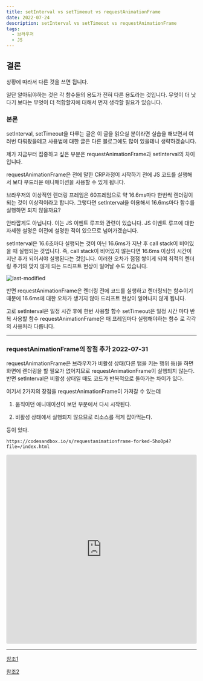 ```yaml
---
title: setInterval vs setTimeout vs requestAnimationFrame
date: 2022-07-24
description: setInterval vs setTimeout vs requestAnimationFrame
tags:
  - 브라우저
  - JS
---
```


## 결론

상황에 따라서 다른 것을 쓰면 됩니다.

일단 알아둬야하는 것은 각 함수들의 용도가 전혀 다른 용도라는 것입니다. 무엇이 더 낫다기 보다는 무엇이 더 적합할지에 대해서 먼저 생각할 필요가 있습니다.

### 본론

setInterval, setTimeout을 다루는 글은 이 글을 읽으실 분이라면 실습을 해보면서 여러번 다뤄봤을테고 사용법에 대한 글은 다른 블로그에도 많이 있을테니 생략하겠습니다.

제가 지금부터 집중하고 싶은 부분은 requestAnimationFrame과 setInterval의 차이입니다.

requestAnimationFrame은 전에 말한 CRP과정이 시작하기 전에 JS 코드를 실행해서 보다 부드러운 애니매이션을 사용할 수 있게 됩니다.

브라우저의 이상적인 렌더링 프레임은 60프레임으로 약 16.6ms마다 한번씩 렌더링이 되는 것이 이상적이라고 합니다.
그렇다면 setInterval을 이용해서 16.6ms마다 함수를 실행하면 되지 않을까요?

안타깝게도 아닙니다. 이는 JS 이벤트 루프와 관련이 있습니다. JS 이벤트 루프에 대한 자세한 설명은 이전에 설명한 적이 있으므로 넘어가겠습니다.



setInterval은 16.6초마다 실행되는 것이 아닌 16.6ms가 지난 후 call stack이 비어있을 때 실행되는 것입니다. 즉, call stack이 비어있지 않는다면
16.6ms 이상의 시간이 지난 후가 되어서야 실행된다는 것입니다. 이러한 오차가 점점 쌓이게 되여 최적의 렌더링 주기와 맞지 않게 되는 드리프트 현상이 일어날 수도 있습니다.

![last-modified](./requestAnimationFrame1.png)


반면 requestAnimationFrame은 렌더링 전에 코드를 실행하고 렌더링되는 함수이기 때문에 16.6ms에 대한 오차가 생기지 않아 드리프트 현상이 일어나지 않게 됩니다.

고로 
setInterval은 일정 시간 후에 한번 사용할 함수
setTimeout은 일정 시간 마다 반복 사용할 함수
requestAnimationFrame은 매 프레임마다 실행해야하는 함수
로 각각의 사용처라 다릅니다.


---

### requestAnimationFrame의 장점 추가 2022-07-31

requestAnimationFrame은 브라우저가 비활성 상태(다른 탭을 키는 행위 등)을 하면 화면에 렌더링을 할 필요가 없어지므로 requestAnimationFrame이 실행되지 않는다.
반면 setInterval은 비활성 상태일 때도 코드가 반복적으로 돌아가는 차이가 있다.

여기서 2가지의 장점을 requestAnimationFrame이 가져갈 수 있는데

1. 움직이던 애니매이션이 보던 부분에서 다시 시작된다.

2. 비활성 상태에서 실행되지 않으므로 리소스를 적게 잡아먹는다.

등이 있다.

~~~
https://codesandbox.io/s/requestanimationframe-forked-5ho0p4?file=/index.html
~~~

<iframe src="https://codesandbox.io/embed/requestanimationframe-forked-5ho0p4?fontsize=14&hidenavigation=1&theme=dark"
     style="width:100%; height:500px; border:0; border-radius: 4px; overflow:hidden;"
     title="requestAnimationFrame (forked)"
     allow="accelerometer; ambient-light-sensor; camera; encrypted-media; geolocation; gyroscope; hid; microphone; midi; payment; usb; vr; xr-spatial-tracking"
     sandbox="allow-forms allow-modals allow-popups allow-presentation allow-same-origin allow-scripts"
   ></iframe>

---

[참조1](https://javascript.plainenglish.io/better-understanding-of-timers-in-javascript-settimeout-vs-requestanimationframe-bf7f99b9ff9b)

[참조2](https://velog.io/@0715yk/HTML-requestAnimationFrame)